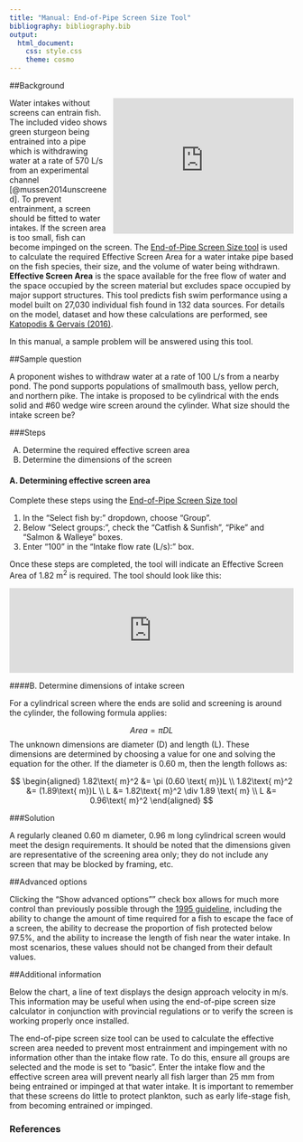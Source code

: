```yaml
---
title: "Manual: End-of-Pipe Screen Size Tool"
bibliography: bibliography.bib
output: 
  html_document:
    css: style.css
    theme: cosmo
---
```


<!-- Google Analytics Script -->
<script>
  (function(i,s,o,g,r,a,m){i['GoogleAnalyticsObject']=r;i[r]=i[r]||function(){
  (i[r].q=i[r].q||[]).push(arguments)},i[r].l=1*new Date();a=s.createElement(o),
  m=s.getElementsByTagName(o)[0];a.async=1;a.src=g;m.parentNode.insertBefore(a,m)
  })(window,document,'script','https://www.google-analytics.com/analytics.js','ga');

  ga('create', 'UA-88888600-1', 'auto');
  ga('send', 'pageview');

</script>

##Background

<iframe src="https://player.vimeo.com/video/212965322" width="320" height="240" style="float:right;margin-left:10px"frameborder="0" webkitallowfullscreen mozallowfullscreen allowfullscreen></iframe>

Water intakes without screens can entrain fish. The included video shows green sturgeon being entrained into a pipe which is withdrawing water at a rate of 570 L/s from an experimental channel [@mussen2014unscreened]. To prevent entrainment, a screen should be fitted to water intakes. If the screen area is too small, fish can become impinged on the screen. The [End-of-Pipe Screen Size tool](http://www.fishprotectiontools.ca/endofpipe-tool.html) is used to calculate the required Effective Screen Area for a water intake pipe based on the fish species, their size, and the volume of water being withdrawn. <b>Effective Screen Area</b> is the space available for the free flow of water and the space occupied by the screen material but excludes space occupied by major support structures. This tool predicts fish swim performance using a model built on 27,030 individual fish found in 132 data sources. For details on the model, dataset and how these calculations are performed, see [Katopodis &amp; Gervais (2016)](http://www.dfo-mpo.gc.ca/csas-sccs/Publications/ResDocs-DocRech/2016/2016_002-eng.html). 



In this manual, a sample problem will be answered using this tool.

##Sample question

A proponent wishes to withdraw water at a rate of 100 L/s from a nearby pond. The pond supports populations of smallmouth bass, yellow perch, and northern pike. The intake is proposed to be cylindrical with the ends solid and #60 wedge wire screen around the cylinder. What size should the intake screen be?

###Steps

A.  Determine the required effective screen area
B.  Determine the dimensions of the screen

#### A. Determining effective screen area

Complete these steps using the [End-of-Pipe Screen Size tool](http://www.fishprotectiontools.ca/endofpipe-tool.html)

1.	In the “Select fish by:” dropdown, choose “Group”.
2.	Below “Select groups:”, check the “Catfish & Sunfish”, "Pike" and “Salmon & Walleye” boxes.
3.	Enter "100" in the "Intake flow rate (L/s):" box. 

Once these steps are completed, the tool will indicate an Effective Screen Area of 1.82 m^2^ is required. The tool should look like this:

<iframe id="nestedIFrame" src="http://www.fishprotectiontools.ca/endofpipe/?_inputs_&CatfishSunfish=true&Eel=false&EoP_CName=%22Brook%20trout%22&EoP_flowrate=100&EoP_l=25&EoP_Selecter=%220%22&EoP_SName=%22Salvelinus%20fontinalis%22&EoP_time=10&Herring=false&Pike=true&SalmonWalleye=true&Sturgeon=false" width="100%" frameBorder="0" scrolling="no"></iframe>

<!-- Load JS to automatically resize iframe depending on height of shiny app  -->
<script src="http://ajax.googleapis.com/ajax/libs/jquery/1.11.0/jquery.min.js"></script>
<script type="text/javascript" src="./JS/ie8.polyfils.min.js"></script>
<script type="text/javascript" src="./JS/iframeResizer.min.js"></script>
<script type="text/javascript">
   iFrameResize({heightCalculationMethod: "lowestElement"});
</script>

####B. Determine dimensions of intake screen

For a cylindrical screen where the ends are solid and screening is around the cylinder, the following formula applies:

$$Area = \pi DL$$
The unknown dimensions are diameter (D) and length (L). These dimensions are determined by choosing a value for one and solving the equation for the other. If the diameter is 0.60 m, then the length follows as:

$$
\begin{aligned}
  1.82\text{ m}^2 &= \pi (0.60 \text{ m})L \\
  1.82\text{ m}^2 &= (1.89\text{ m})L \\
  L &= 1.82\text{ m}^2 \div 1.89 \text{ m} \\
  L &= 0.96\text{ m}^2
\end{aligned}
$$

###Solution

A regularly cleaned 0.60 m diameter, 0.96 m long cylindrical screen would meet the design requirements. It should be noted that the dimensions given are representative of the screening area only; they do not include any screen that may be blocked by framing, etc.

##Advanced options

Clicking the "Show advanced options"" check box allows for much more control than previously possible through the [1995 guideline](http://www.dfo-mpo.gc.ca/Library/223669.pdf), including the ability to change the amount of time required for a fish to escape the face of a screen, the ability to decrease the proportion of fish protected below 97.5%, and the ability to increase the length of fish near the water intake. In most scenarios, these values should not be changed from their default values.

##Additional information

Below the chart, a line of text displays the design approach velocity in m/s. This information may be useful when using the end-of-pipe screen size calculator in conjunction with provincial regulations or to verify the screen is working properly once installed. 

The end-of-pipe screen size tool can be used to calculate the effective screen area needed to prevent most entrainment and impingement with no information other than the intake flow rate. To do this, ensure all groups are selected and the mode is set to "basic". Enter the intake flow and the effective screen area will prevent nearly all fish larger than 25 mm from being entrained or impinged at that water intake. It is important to remember that these screens do little to protect plankton, such as early life-stage fish, from becoming entrained or impinged. 

### References